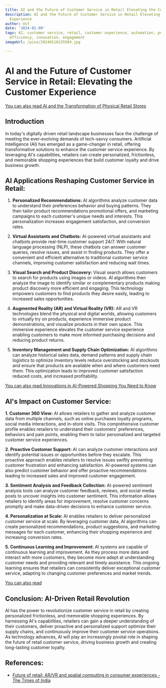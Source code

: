 ```yaml
---
title: AI and the Future of Customer Service in Retail Elevating the Customer Experience
description: AI and the Future of Customer Service in Retail Elevating the Customer
  Experience
author: Usf
date: '2024-01-09'
tags: AI, customer service, retail, customer experience, automation, personalization,
  efficiency, innovation, engagement
imageUrl: /pixa/20240116235504.jpg

---
```

#  AI  and the Future of Customer Service in Retail: Elevating the Customer  Experience

[You can also read AI and the Transformation of Physical  Retail Stores](AI%20and%20the%20Transformation%20of%20Physical%20Retail%20Stores)


## Introduction
In today's digitally driven retail landscape businesses face the challenge of meeting the ever-evolving demands of  tech-savvy consumers. Artificial Intelligence (AI)  has emerged as  a game-changer in retail, offering transformative solutions to enhance the customer service experience. By leveraging AI's capabilities, retailers can create personalized, frictionless,  and memorable shopping experiences that build customer loyalty and drive business growth.


## AI Applications Reshaping Customer  Service in Retail:
1. **Personalized Recommendations:** AI algorithms analyze customer data to understand their preferences behavior and  buying patterns. They then tailor product recommendations promotional offers, and marketing campaigns to each customer's unique needs and interests. This personalization increases engagement  satisfaction, and conversion rates.

2.  **Virtual Assistants  and Chatbots:** AI-powered virtual assistants  and chatbots provide  real-time customer  support 24/7. With natural language processing (NLP), these chatbots can answer customer queries, resolve issues, and assist in finding products. They  offer a convenient and efficient alternative to traditional customer service channels, improving customer satisfaction and reducing wait times.

3. **Visual Search and  Product Discovery:** Visual  search allows  customers to search for  products using images or videos. AI algorithms then analyze the image  to  identify similar or complementary products  making product discovery more efficient  and engaging. This technology empowers  customers to find products they desire easily, leading to increased sales opportunities.

4. **Augmented Reality  (AR) and Virtual Reality (VR):** AR and VR technologies blend the physical and digital worlds, allowing customers to virtually try on products, experience immersive product demonstrations, and visualize products in their own space. This immersive experience elevates the customer service experience enabling customers to make more  informed  purchasing decisions and reducing product returns.

5. **Inventory Management and Supply Chain  Optimization:** AI algorithms  can analyze historical  sales data, demand  patterns and supply chain  logistics to optimize inventory levels reduce overstocking and stockouts and ensure that products are available when and where customers need  them. This optimization leads to improved customer satisfaction reduced costs, and increased profitability.


[You can also read Innovations in AI-Powered Shopping You Need to Know](Innovations%20in%20AI-Powered%20Shopping%20You%20Need%20to%20Know)


## AI's Impact on Customer Service:

**1. Customer 360 View:**  AI allows retailers to gather and analyze customer  data from multiple channels,  such as online  purchases loyalty programs, social media interactions, and in-store visits. This comprehensive customer profile enables retailers to understand their customers' preferences, behaviors and pain  points, enabling them to tailor  personalized and targeted customer  service experiences.

**2. Proactive Customer Support:** AI  can analyze customer interactions and identify potential issues or opportunities before they escalate. This proactive approach enables retailers to resolve  issues swiftly preventing  customer frustration and enhancing satisfaction. AI-powered systems can also predict customer behavior and offer  proactive recommendations leading to increased sales and improved customer engagement.

**3. Sentiment Analysis and Feedback Collection:** AI-powered sentiment analysis tools can analyze customer feedback, reviews, and social media posts to uncover insights into customer sentiment. This information allows  retailers to identify areas for improvement, resolve customer concerns promptly and make data-driven decisions to enhance customer service.

**4. Personalization at Scale:** AI enables retailers to deliver personalized customer service at scale. By leveraging customer data,  AI algorithms can  create personalized recommendations, product suggestions, and marketing messages for  each  customer, enhancing their shopping  experience and increasing conversion rates.

**5. Continuous Learning and Improvement:** AI systems are capable of continuous learning and improvement. As they process more data and  interact with more customers, they become more adept at understanding customer needs  and providing  relevant and timely assistance. This ongoing learning ensures that retailers can consistently deliver exceptional customer service,  adapting to changing customer  preferences and market trends.


[You  can also read  ]()


##  Conclusion: AI-Driven Retail Revolution
AI has the power to  revolutionize customer service in retail by creating personalized frictionless, and memorable shopping experiences. By harnessing AI's capabilities, retailers can gain a deeper  understanding of their customers,  deliver proactive and personalized support optimize their supply chains, and continuously improve their customer service  operations. As technology advances,  AI will play an increasingly  pivotal  role in shaping the future of retail customer service, driving business growth and creating long-lasting customer loyalty.

## References:
- [Future of retail: AR/VR and spatial computing in consumer experiences - The Times of India](https://timesofindia.indiatimes.com/blogs/voices/future-of-retail-ar-vr-and-spatial-computing-in-consumer-experiences/)
